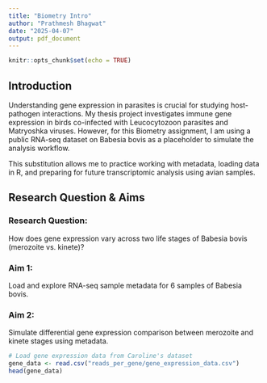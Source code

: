 ```yaml
---
title: "Biometry Intro"
author: "Prathmesh Bhagwat"
date: "2025-04-07"
output: pdf_document
---
```


```r
knitr::opts_chunk$set(echo = TRUE)
```


## Introduction

Understanding gene expression in parasites is crucial for studying host-pathogen interactions. My thesis project investigates immune gene expression in birds co-infected with Leucocytozoon parasites and Matryoshka viruses. However, for this Biometry assignment, I am using a public RNA-seq dataset on Babesia bovis as a placeholder to simulate the analysis workflow.

This substitution allows me to practice working with metadata, loading data in R, and preparing for future transcriptomic analysis using avian samples.


## Research Question & Aims

### Research Question:
How does gene expression vary across two life stages of Babesia bovis (merozoite vs. kinete)?

### Aim 1:
Load and explore RNA-seq sample metadata for 6 samples of Babesia bovis.

### Aim 2:
Simulate differential gene expression comparison between merozoite and kinete stages using metadata.

```r
# Load gene expression data from Caroline's dataset
gene_data <- read.csv("reads_per_gene/gene_expression_data.csv")
head(gene_data)

```